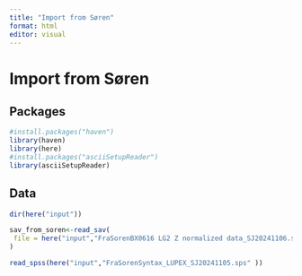 ```yaml
---
title: "Import from Søren"
format: html
editor: visual
---
```


# Import from Søren

## Packages

```r
#install.packages("haven")
library(haven)
library(here)
#install.packages("asciiSetupReader")
library(asciiSetupReader)
```

## Data

```r
dir(here("input"))

sav_from_soren<-read_sav(
 file = here("input","FraSorenBX0616 LG2 Z normalized data_SJ20241106.sav")
)

read_spss(here("input","FraSorenSyntax_LUPEX_SJ20241105.sps" ))
```
